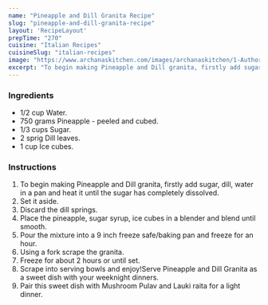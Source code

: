 ---
name: "Pineapple and Dill Granita Recipe"
slug: "pineapple-and-dill-granita-recipe"
layout: 'RecipeLayout'
prepTime: "270"
cuisine: "Italian Recipes"
cuisineSlug: "italian-recipes"
image: "https://www.archanaskitchen.com/images/archanaskitchen/1-Author/Rekha_Vengalil/Pineapple_and_Dill_Granita_Recipe-1_1600.jpg"
excerpt: "To begin making Pineapple and Dill granita, firstly add sugar, dill, water in a pan and heat it until the sugar has completely dissolved"
---

### Ingredients

- 1/2 cup Water.
- 750 grams Pineapple - peeled and cubed.
- 1/3 cups Sugar.
- 2 sprig Dill leaves.
- 1 cup Ice cubes.

### Instructions

1. To begin making Pineapple and Dill granita, firstly add sugar, dill, water in a pan and heat it until the sugar has completely dissolved.
1. Set it aside.
1. Discard the dill springs.
1. Place the pineapple, sugar syrup, ice cubes in a blender and blend until smooth.
1. Pour the mixture into a 9 inch freeze safe/baking pan and freeze for an hour.
1. Using a fork scrape the granita.
1. Freeze for about 2 hours or until set.
1. Scrape into serving bowls and enjoy!Serve Pineapple and Dill Granita as a sweet dish with your weeknight dinners.
1. Pair this sweet dish with Mushroom Pulav and Lauki raita for a light dinner.
